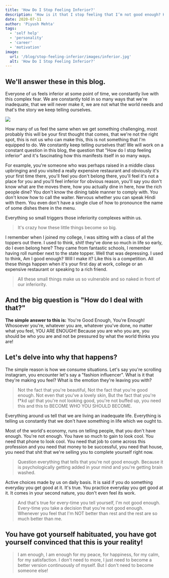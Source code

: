 ```yaml
---
title: 'How Do I Stop Feeling Inferior?'
description: 'How is it that I stop feeling that I’m not good enough? How to stop feeling inferior or inferiority complex? Do you feel like a loser? How to feel confident and not get intimidated by others?'
date: 2020-07-11
author: 'Piyush Mehta'
tags:
  - 'self help'
  - 'personality'
  - 'career'
  - 'motivation'
image:
  url: '/blog/stop-feeling-inferior/images/inferior.jpg'
  alt: 'How Do I Stop Feeling Inferior?'
---
```


## We'll answer these in this blog.

Everyone of us feels inferior at some point of time, we constantly live with this complex fear. We are constantly told in so many ways that we're inadequate, that we will never make it, we are not what the world needs and that's the story we keep telling ourselves.

![](https://images.everydayhealth.com/images/complications-of-inferiority-complex-how-it-can-affect-your-body-in-the-short-and-long-term-722x406.jpg?sfvrsn=57c697b6_1)

How many of us feel the same when we get something challenging, most probably this will be your first thought that comes, that we're not the right spot, this is not us who can make this, this is not something that I'm equipped to do. We constantly keep telling ourselves that! We will work on a constant question in this blog, the question that "How do I stop feeling inferior" and it's fascinating how this manifests itself in so many ways.

For example, you're someone who was perhaps raised in a middle class upbringing and you visited a really expensive restaurant and obviously it's your first time there, you'll feel you don't belong there, you'll feel it's not a place for you and you'll feel inferior for obvious reason, you'll say you don't know what are the moves there, how you actually dine in here, how the rich people dine? You don't know the dining table manner to comply with. You don't know how to call the waiter. Nervous whether you can speak Hindi with them. You even don't have a single clue of how to pronounce the name of some dishes there in the menu.

Everything so small triggers those inferiority complexes within us.

> It's crazy how these little things become so big.

I remember when I joined my college, I was sitting with a class of all the toppers out there. I used to think, shit! they've done so much in life so early, do I even belong here? They came from fantastic schools, I remember having roll number next to the state topper. Well that was depressing. I used to think, Am I good enough? Will I make it? Like this is a competition. All these things happen when it's your first day at work, college or an expensive restaurant or speaking to a rich friend.

> All these small things make us so vulnerable and so naked in front of our inferiority.

## And the big question is "How do I deal with that?"

**The simple answer to this is:** You're Good Enough, You're Enough! Whosoever you're, whatever you are, whatever you've done, no matter what you feel, YOU ARE ENOUGH! Because you are who you are, you should be who you are and not be pressured by what the world thinks you are!

## Let's delve into why that happens?

The simple reason is how we consume situations. Let's say you're scrolling instagram, you encounter let's say a "fashion influencer". What is it that they're making you feel? What is the emotion they're leaving you with?

> Not the fact that you're beautiful, Not the fact that you're good enough. Not even that you've a lovely skin, But the fact that you're f\**k*d up! that you're not looking good, you're not buffed up, you need this and this to BECOME WHO YOU SHOULD BECOME.

Everything around us tell that we are living an inadequate life. Everything is telling us constantly that we don't have something in life which we ought to.

Most of the world's economy, runs on telling people, that you don't have enough. You're not enough. You have so much to gain to look cool. You need that phone to look cool. You need that job to come across this profession and you need that money to be successful, you need that house, you need that shit that we're selling you to complete yourself right now.

> Question everything that tells that you're not good enough. Because it is psychologically getting added in your mind and you're getting brain washed.

Active choices made by us on daily basis. It is said if you do something everyday you get good at it. It's true. You practice everyday you get good at it. It comes in your second nature, you don't even feel its work.

> And that's true for every-time you tell yourself, I'm not good enough. Every-time you take a decision that you're not good enough. Whenever you feel that I'm NOT better than rest and the rest are so much better than me.

## You have got yourself habituated, you have got yourself convinced that this is your reality!

> I am enough, I am enough for my peace, for happiness, for my calm, for my satisfaction. I don't need to more, I just need to become a better version continuously of myself. But I don't need to become someone else!
